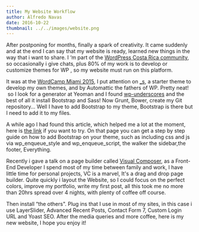 ```yaml
---
title: My Website Workflow
author: Alfredo Navas
date: 2016-10-22
thumbnail: ../../images/website.png
---
```


After postponing for months, finally a spark of creativity. It came suddenly and at the end I can say that my website is ready, learned new things in the way that i want to share. I ‘m part of the [WordPress Costa Rica community](http://www.meetup.com/Costa-Rica-WordPress-Meetup/), so occasionally i give chats, plus 80% of my work is to develop or customize themes for WP , so my website must run on this platform.

It was at the [WordCamp Miami 2015](https://2015.miami.wordcamp.org/), I put attention on [\_s](http://underscores.me/), a starter theme to develop my own themes, and by Automattic the fathers of WP. Pretty neat!  so I look for a generator at Yeoman and I found [wp-underscores](https://www.npmjs.com/package/generator-wp-underscores) and the best of all it install Bootstrap and Sass! Now Grunt, Bower, create my Git repository... Well I have to add Bootstrap to my theme, Bootstrap is there but I need to add it to my files.

A while ago I had found this article, which helped me a lot at the moment, here is [the link](http://seegatesite.com/create-wordpress-theme-with-bootstrap-and-underscores-step-by-step/) if you want to try. On that page you can get a step by step guide on how to add Bootstrap on your theme, such as including css and js via wp\_enqueue\_style and wp\_enqueue\_script, the walker the sidebar,the footer, Everything.


Recently i gave a talk on a page builder called [Visual Composer](https://vc.wpbakery.com/), as a Front-End Developer I spend most of my time between family and work, I have little time for personal projects, VC is a marvel, It's a drag and drop page builder. Quite quickly i layout the Website, so I could focus on the perfect colors, improve my portfolio, write my first post, all this took me no more than 20hrs spread over 4 nights, with plenty of coffee off course.

Then install “the others". Plug ins that I use in most of my sites, in this case i use LayerSlider, Advanced Recent Posts, Contact Form 7, Custom Login URL and Yoast SEO. After the media queries and more coffee, here is my new website, I hope you enjoy it!
